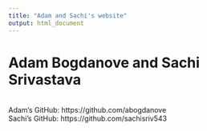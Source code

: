 ```yaml
---
title: "Adam and Sachi's website"
output: html_document
---
```

# Adam Bogdanove and Sachi Srivastava
<br>
Adam's GitHub: https://github.com/abogdanove
<br>
Sachi's GitHub: https://github.com/sachisriv543
